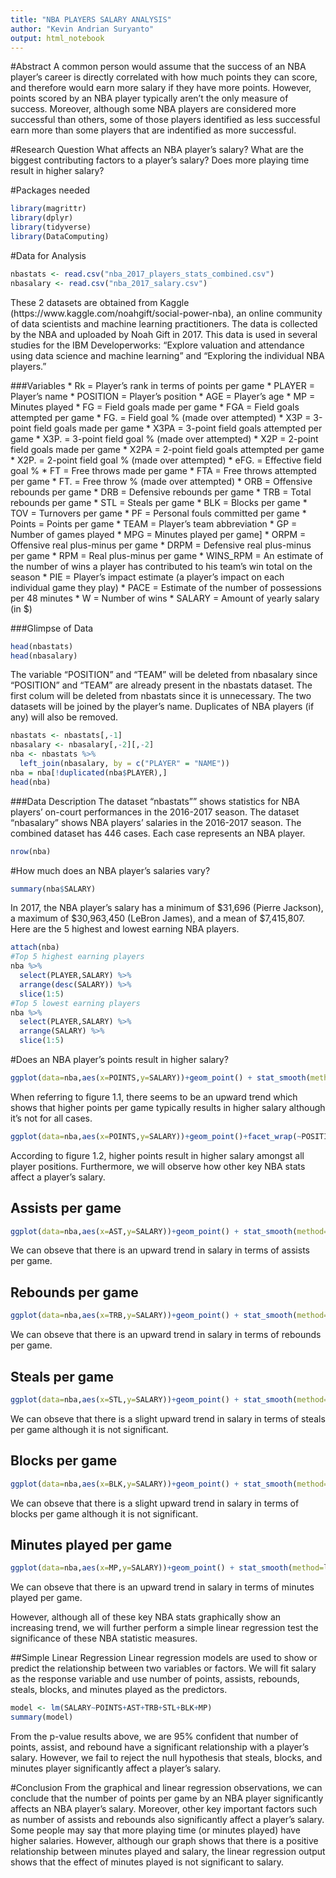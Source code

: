 ```yaml
---
title: "NBA PLAYERS SALARY ANALYSIS"
author: "Kevin Andrian Suryanto"
output: html_notebook
---
```


#Abstract
A common person would assume that the success of an NBA player's career is directly correlated with how much points they can score, and therefore would earn more salary if they have more points. However, points scored by an NBA player typically aren't the only measure of success. Moreover, although some NBA players are considered more successful than others, some of those players identified as less successful earn more than some players that are indentified as more successful.

#Research Question
What affects an NBA player's salary? What are the biggest contributing factors to a player's salary? Does more playing time result in higher salary?

#Packages needed
```r
library(magrittr)
library(dplyr)
library(tidyverse)
library(DataComputing)
```

#Data for Analysis
```r
nbastats <- read.csv("nba_2017_players_stats_combined.csv")
nbasalary <- read.csv("nba_2017_salary.csv")
```
These 2 datasets are obtained from Kaggle (https://www.kaggle.com/noahgift/social-power-nba), an online community of data scientists and machine learning practitioners. The data is collected by the NBA and uploaded by Noah Gift in 2017. This data is used in several studies for the IBM Developerworks: "Explore valuation and attendance using data science and machine learning" and "Exploring the individual NBA players."

###Variables
* Rk = Player's rank in terms of points per game
* PLAYER = Player's name
* POSITION = Player's position
* AGE = Player's age
* MP = Minutes played
* FG = Field goals made per game
* FGA = Field goals attempted per game
* FG. = Field goal % (made over attempted)
* X3P = 3-point field goals made per game
* X3PA = 3-point field goals attempted per game
* X3P. = 3-point field goal % (made over attempted)
* X2P = 2-point field goals made per game
* X2PA = 2-point field goals attempted per game
* X2P. = 2-point field goal % (made over attempted)
* eFG. = Effective field goal %
* FT = Free throws made per game
* FTA = Free throws attempted per game
* FT. = Free throw % (made over attempted)
* ORB = Offensive rebounds per game
* DRB = Defensive rebounds per game
* TRB = Total rebounds per game
* STL = Steals per game
* BLK = Blocks per game
* TOV = Turnovers per game
* PF = Personal fouls committed per game
* Points = Points per game
* TEAM = Player's team abbreviation
* GP = Number of games played
* MPG = Minutes played per game]
* ORPM = Offensive real plus-minus per game
* DRPM = Defensive real plus-minus per game
* RPM = Real plus-minus per game
* WINS_RPM = An estimate of the number of wins a player has contributed to his team's win total on the season
* PIE = Player's impact estimate (a player's impact on each individual game they play)
* PACE = Estimate of the number of possessions per 48 minutes
* W = Number of wins
* SALARY = Amount of yearly salary (in $)

###Glimpse of Data
```r
head(nbastats)
head(nbasalary)
```
The variable "POSITION" and "TEAM" will be deleted from nbasalary since "POSITION" and "TEAM" are already present in the nbastats dataset. The first colum will be deleted from nbastats since it is unnecessary. The two datasets will be joined by the player's name. Duplicates of NBA players (if any) will also be removed.
```r
nbastats <- nbastats[,-1]
nbasalary <- nbasalary[,-2][,-2]
nba <- nbastats %>%
  left_join(nbasalary, by = c("PLAYER" = "NAME"))
nba = nba[!duplicated(nba$PLAYER),]
head(nba)
```

###Data Description
The dataset "nbastats"" shows statistics for NBA players' on-court performances in the 2016-2017 season. The dataset "nbasalary" shows NBA players' salaries in the 2016-2017 season. The combined dataset has 446 cases. Each case represents an NBA player.
```r
nrow(nba)
```
#How much does an NBA player's salaries vary?
```r
summary(nba$SALARY)
```
In 2017, the NBA player's salary has a minimum of $31,696 (Pierre Jackson), a maximum of $30,963,450 (LeBron James), and a mean of $7,415,807.
Here are the 5 highest and lowest earning NBA players.
```r
attach(nba)
#Top 5 highest earning players
nba %>%
  select(PLAYER,SALARY) %>%
  arrange(desc(SALARY)) %>%
  slice(1:5)
#Top 5 lowest earning players
nba %>%
  select(PLAYER,SALARY) %>%
  arrange(SALARY) %>%
  slice(1:5)
```

#Does an NBA player's points result in higher salary?
```r
ggplot(data=nba,aes(x=POINTS,y=SALARY))+geom_point() + stat_smooth(method=lm) + ggtitle("Salary of NBA players in terms of PPG (figure 1.1)")
```
When referring to figure 1.1, there seems to be an upward trend which shows that higher points per game typically results in higher salary although it's not for all cases.
```r
ggplot(data=nba,aes(x=POINTS,y=SALARY))+geom_point()+facet_wrap(~POSITION,ncol=4) + stat_smooth(method=lm) + ggtitle("Salary of NBA players in terms of PPG per position (figure 1.2)") 
```
According to figure 1.2, higher points result in higher salary amongst all player positions. Furthermore, we will observe how other key NBA stats affect a player's salary.

## Assists per game
```r
ggplot(data=nba,aes(x=AST,y=SALARY))+geom_point() + stat_smooth(method=lm) + ggtitle("Salary of NBA players in terms of APG (figure 2.1)")
```
We can obseve that there is an upward trend in salary in terms of assists per game.

## Rebounds per game
```r
ggplot(data=nba,aes(x=TRB,y=SALARY))+geom_point() + stat_smooth(method=lm) + ggtitle("Salary of NBA players in terms of RPG (figure 2.2)")
```
We can obseve that there is an upward trend in salary in terms of rebounds per game.

## Steals per game
```r
ggplot(data=nba,aes(x=STL,y=SALARY))+geom_point() + stat_smooth(method=lm) + ggtitle("Salary of NBA players in terms of SPG (figure 2.3)")
```
We can obseve that there is a slight upward trend in salary in terms of steals per game although it is not significant.

## Blocks per game
```r
ggplot(data=nba,aes(x=BLK,y=SALARY))+geom_point() + stat_smooth(method=lm) + ggtitle("Salary of NBA players in terms of BPG (figure 2.4)")
```
We can obseve that there is a slight upward trend in salary in terms of blocks per game although it is not significant.

## Minutes played per game
```r
ggplot(data=nba,aes(x=MP,y=SALARY))+geom_point() + stat_smooth(method=lm) + ggtitle("Salary of NBA players in terms of MPG (figure 2.5)")
```
We can obseve that there is an upward trend in salary in terms of minutes played per game.

However, although all of these key NBA stats graphically show an increasing trend, we will further perform a simple linear regression test the significance of these NBA statistic measures.

##Simple Linear Regression
Linear regression models are used to show or predict the relationship between two variables or factors. We will fit salary as the response variable and use number of points, assists, rebounds, steals, blocks, and minutes played as the predictors.
```r
model <- lm(SALARY~POINTS+AST+TRB+STL+BLK+MP)
summary(model)
```
From the p-value results above, we are 95% confident that number of points, assist, and rebound have a significant relationship with a player's salary. However, we fail to reject the null hypothesis that steals, blocks, and minutes player significantly affect a player's salary.

#Conclusion
From the graphical and linear regression observations, we can conclude that the number of points per game by an NBA player significantly affects an NBA player's salary. Moreover, other key important factors such as number of assists and rebounds also significantly affect a player's salary. Some people may say that more playing time (or minutes played) have higher salaries. However, although our graph shows that there is a positive relationship between minutes played and salary, the linear regression output shows that the effect of minutes played is not significant to salary.
